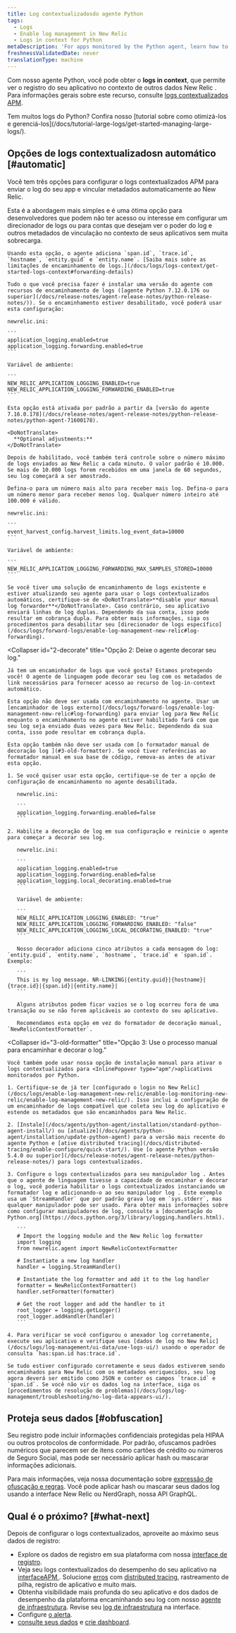 ```yaml
---
title: Log contextualizadosdo agente Python
tags:
  - Logs
  - Enable log management in New Relic
  - Logs in context for Python
metaDescription: 'For apps monitored by the Python agent, learn how to link log data with related data across the rest of the New Relic platform.'
freshnessValidatedDate: never
translationType: machine
---
```


Com nosso <InlinePopover type="apm"/>agente Python, você pode obter o <DoNotTranslate>**logs in context**</DoNotTranslate>, que permite ver o registro do seu aplicativo no contexto de outros dados New Relic . Para informações gerais sobre este recurso, consulte [logs contextualizados APM](/docs/apm/new-relic-apm/getting-started/get-started-logs-context).

<Callout variant="tip">
  Tem muitos logs do Python? Confira nosso [tutorial sobre como otimizá-los e gerenciá-los](/docs/tutorial-large-logs/get-started-managing-large-logs/).
</Callout>

## Opções de logs contextualizadosn automático [#automatic]

Você tem três opções para configurar o logs contextualizados APM para enviar o log do seu app e vincular metadados automaticamente ao New Relic.

<CollapserGroup>
  <Collapser
    id="1-agent"
    title="Opção 1 (mais simples): Deixe o agente decorar e encaminhar seu log."
  >
    Esta é a abordagem mais simples e é uma ótima opção para desenvolvedores que podem não ter acesso ou interesse em configurar um direcionador de logs ou para contas que desejam ver o poder do log e outros metadados de vinculação no contexto de seus aplicativos sem muita sobrecarga.

    Usando esta opção, o agente adiciona `span.id`, `trace.id`, `hostname`, `entity.guid` e `entity.name`. [Saiba mais sobre as limitações de encaminhamento de logs.](/docs/logs/logs-context/get-started-logs-context#forwarding-details)

    Tudo o que você precisa fazer é instalar uma versão do agente com recursos de encaminhamento de logs ([agente Python 7.12.0.176 ou superior](/docs/release-notes/agent-release-notes/python-release-notes/)). Se o encaminhamento estiver desabilitado, você poderá usar esta configuração:

    newrelic.ini:

    ```
    application_logging.enabled=true
    application_logging.forwarding.enabled=true
    ```

    Variável de ambiente:

    ```
    NEW_RELIC_APPLICATION_LOGGING_ENABLED=true
    NEW_RELIC_APPLICATION_LOGGING_FORWARDING_ENABLED=true
    ```

    Esta opção está ativada por padrão a partir da [versão do agente 7.16.0.178](/docs/release-notes/agent-release-notes/python-release-notes/python-agent-71600178).

    <DoNotTranslate>
      **Optional adjustments:**
    </DoNotTranslate>

    Depois de habilitado, você também terá controle sobre o número máximo de logs enviados ao New Relic a cada minuto. O valor padrão é 10.000. Se mais de 10.000 logs forem recebidos em uma janela de 60 segundos, seu log começará a ser amostrado.

    Defina-o para um número mais alto para receber mais log. Defina-o para um número menor para receber menos log. Qualquer número inteiro até 100.000 é válido.

    newrelic.ini:

    ```
    event_harvest_config.harvest_limits.log_event_data=10000
    ```

    Variável de ambiente:

    ```
    NEW_RELIC_APPLICATION_LOGGING_FORWARDING_MAX_SAMPLES_STORED=10000
    ```

    Se você tiver uma solução de encaminhamento de logs existente e estiver atualizando seu agente para usar o logs contextualizados automáticos, certifique-se de <DoNotTranslate>**disable your manual log forwarder**</DoNotTranslate>. Caso contrário, seu aplicativo enviará linhas de log duplas. Dependendo da sua conta, isso pode resultar em cobrança dupla. Para obter mais informações, siga os procedimentos para desabilitar seu [direcionador de logs específico](/docs/logs/forward-logs/enable-log-management-new-relic#log-forwarding).
  </Collapser>

  <Collapser
    id="2-decorate"
    title="Opção 2: Deixe o agente decorar seu log."
  >
    Já tem um encaminhador de logs que você gosta? Estamos protegendo você! O agente de linguagem pode decorar seu log com os metadados de link necessários para fornecer acesso ao recurso de log-in-context automático.

    Esta opção não deve ser usada com encaminhamento no agente. Usar um [encaminhador de logs externo](/docs/logs/forward-logs/enable-log-management-new-relic#log-forwarding) para enviar log para New Relic enquanto o encaminhamento no agente estiver habilitado fará com que seu log seja enviado duas vezes para New Relic. Dependendo da sua conta, isso pode resultar em cobrança dupla.

    Esta opção também não deve ser usada com [o formatador manual de decoração log ](#3-old-formatter). Se você tiver referências ao formatador manual em sua base de código, remova-as antes de ativar esta opção.

    1. Se você quiser usar esta opção, certifique-se de ter a opção de configuração de encaminhamento no agente desabilitada.

       newrelic.ini:

       ```
       application_logging.forwarding.enabled=false
       ```

    2. Habilite a decoração de log em sua configuração e reinicie o agente para começar a decorar seu log.

       newrelic.ini:

       ```
       application_logging.enabled=true
       application_logging.forwarding.enabled=false
       application_logging.local_decorating.enabled=true
       ```

       Variável de ambiente:

       ```
       NEW_RELIC_APPLICATION_LOGGING_ENABLED: "true"
       NEW_RELIC_APPLICATION_LOGGING_FORWARDING_ENABLED: "false"
       NEW_RELIC_APPLICATION_LOGGING_LOCAL_DECORATING_ENABLED: "true"
       ```

       Nosso decorador adiciona cinco atributos a cada mensagem do log: `entity.guid`, `entity.name`, `hostname`, `trace.id` e `span.id`. Exemplo:

       ```
       This is my log message. NR-LINKING|{entity.guid}|{hostname}|{trace.id}|{span.id}|{entity.name}|
       ```

       Alguns atributos podem ficar vazios se o log ocorreu fora de uma transação ou se não forem aplicáveis ao contexto do seu aplicativo.

       Recomendamos esta opção em vez do formatador de decoração manual, `NewRelicContextFormatter`.
  </Collapser>

  <Collapser
    id="3-old-formatter"
    title="Opção 3: Use o processo manual para encaminhar e decorar o log."
  >
    Você também pode usar nossa opção de instalação manual para ativar o logs contextualizados para <InlinePopover type="apm"/>aplicativos monitorados por Python.

    1. Certifique-se de já ter [configurado o login no New Relic](/docs/logs/enable-log-management-new-relic/enable-log-monitoring-new-relic/enable-log-management-new-relic/). Isso inclui a configuração de um encaminhador de logs compatível que coleta seu log do aplicativo e estende os metadados que são encaminhados para New Relic.

    2. [Instale](/docs/agents/python-agent/installation/standard-python-agent-install/) ou [atualize](/docs/agents/python-agent/installation/update-python-agent) para a versão mais recente do agente Python e [ative distributed tracing](/docs/distributed-tracing/enable-configure/quick-start/). Use [o agente Python versão 5.4.0 ou superior](/docs/release-notes/agent-release-notes/python-release-notes/) para logs contextualizados.

    3. Configure o logs contextualizados para seu manipulador log . Antes que o agente de linguagem tivesse a capacidade de encaminhar e decorar o log, você poderia habilitar o logs contextualizados instanciando um formatador log e adicionando-o ao seu manipulador log . Este exemplo usa um `StreamHandler` que por padrão grava log em `sys.stderr`, mas qualquer manipulador pode ser usado. Para obter mais informações sobre como configurar manipuladores de log, consulte a [documentação do Python.org](https://docs.python.org/3/library/logging.handlers.html).

       ```
       # Import the logging module and the New Relic log formatter
       import logging
       from newrelic.agent import NewRelicContextFormatter

       # Instantiate a new log handler
       handler = logging.StreamHandler()

       # Instantiate the log formatter and add it to the log handler
       formatter = NewRelicContextFormatter()
       handler.setFormatter(formatter)

       # Get the root logger and add the handler to it
       root_logger = logging.getLogger()
       root_logger.addHandler(handler)
       ```

    4. Para verificar se você configurou o anexador log corretamente, execute seu aplicativo e verifique seus [dados de log no New Relic](/docs/logs/log-management/ui-data/use-logs-ui/) usando o operador de consulta `has:span.id has:trace.id`.

    Se tudo estiver configurado corretamente e seus dados estiverem sendo encaminhados para New Relic com os metadados enriquecidos, seu log agora deverá ser emitido como JSON e conter os campos `trace.id` e `span.id`. Se você não vir os dados log na interface, siga os [procedimentos de resolução de problemas](/docs/logs/log-management/troubleshooting/no-log-data-appears-ui/).
  </Collapser>
</CollapserGroup>

<InstallFeedback/>

## Proteja seus dados [#obfuscation]

Seu registro pode incluir informações confidenciais protegidas pela HIPAA ou outros protocolos de conformidade. Por padrão, ofuscamos padrões numéricos que parecem ser de itens como cartões de crédito ou números de Seguro Social, mas pode ser necessário aplicar hash ou mascarar informações adicionais.

Para mais informações, veja nossa documentação sobre [expressão de ofuscação e regras](/docs/logs/ui-data/obfuscation-ui/). Você pode aplicar hash ou mascarar seus dados log usando a interface New Relic ou NerdGraph, nossa API GraphQL.

## Qual é o próximo? [#what-next]

Depois de configurar o <InlinePopover type="apm"/>logs contextualizados, aproveite ao máximo seus dados de registro:

* Explore os dados de registro em sua plataforma com nossa [interface de registro](/docs/logs/log-management/ui-data/use-logs-ui/).
* Veja seu logs contextualizados do desempenho do seu aplicativo na [interfaceAPM ](/docs/logs/log-management/ui-data/use-logs-ui/#links). Solucione [erros](/docs/apm/apm-ui-pages/error-analytics/errors-page-find-fix-verify-problems/) com [distributed tracing](/docs/apm/distributed-tracing/ui-data/understand-use-distributed-tracing-data), rastreamento de pilha, registro de aplicativo e muito mais.
* Obtenha visibilidade mais profunda do seu aplicativo e dos dados de desempenho da plataforma encaminhando seu log com nosso [agente de infraestrutura](/docs/logs/enable-log-management-new-relic/enable-log-monitoring-new-relic/forward-your-logs-using-infrastructure-agent/). Revise seu [log de infraestrutura](/docs/logs/log-management/ui-data/use-logs-ui/#links) na interface.
* Configure [o alerta](/docs/alerts-applied-intelligence/new-relic-alerts/alert-conditions/create-alert-conditions/).
* [consulte seus dados](/docs/query-your-data/explore-query-data/get-started/introduction-querying-new-relic-data/) e [crie dashboard](/docs/query-your-data/explore-query-data/dashboards/introduction-dashboards/).